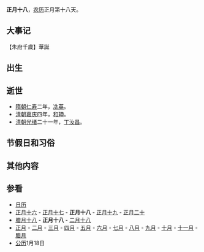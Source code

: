 {{Lunar01Calendar}}
'''正月十八'''，[[农历|农历]]正月第十八天。

==大事记==【朱府千歲】華誕

==出生==

==逝世==
*[[隋朝|隋朝]][[仁寿_(隋朝)|仁寿]]二年，[[冼夫人|冼英]]。
*[[清朝|清朝]][[嘉庆|嘉庆]]四年，[[和珅|和珅]]。
*[[清朝|清朝]][[光绪|光绪]]二十一年，[[丁汝昌|丁汝昌]]。

==节假日和习俗==

==其他内容==

==参看==
*[[历史上的今天|日历]]
*[[正月十六|正月十六]] - [[正月十七|正月十七]] - '''正月十八''' - [[正月十九|正月十九]] - [[正月二十|正月二十]]
*[[腊月十八|腊月十八]] - '''正月十八''' - [[二月十八|二月十八]]
*[[正月|正月]] - [[二月_(农历)|二月]] - [[三月_(农历)|三月]] - [[四月_(农历)|四月]] - [[五月_(农历)|五月]] - [[六月_(农历)|六月]] - [[七月_(农历)|七月]] - [[八月_(农历)|八月]] - [[九月_(农历)|九月]] - [[十月_(农历)|十月]] - [[十一月_(农历)|十一月]] - [[腊月|腊月]]
*[[公历|公历]]1月18日